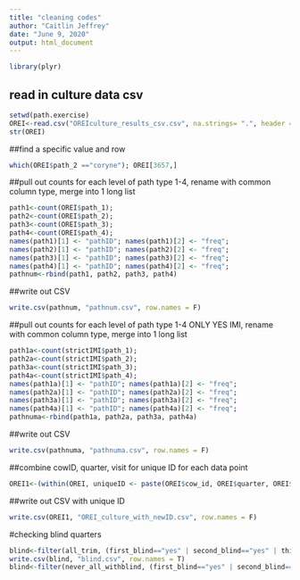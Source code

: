 ```yaml
---
title: "cleaning codes"
author: "Caitlin Jeffrey"
date: "June 9, 2020"
output: html_document
---
```


```r
library(plyr)
```


## read in culture data csv

```r
setwd(path.exercise)
OREI<-read.csv("OREIculture_results_csv.csv", na.strings= ".", header = T)
str(OREI)
```

##find a specific value and row

```r
which(OREI$path_2 =="coryne"); OREI[3657,]
```

##pull out counts for each level of path type 1-4, rename with common column type, merge into 1 long list

```r
path1<-count(OREI$path_1); 
path2<-count(OREI$path_2); 
path3<-count(OREI$path_3);
path4<-count(OREI$path_4);
names(path1)[1] <- "pathID"; names(path1)[2] <- "freq";
names(path2)[1] <- "pathID"; names(path2)[2] <- "freq";
names(path3)[1] <- "pathID"; names(path3)[2] <- "freq";
names(path4)[1] <- "pathID"; names(path4)[2] <- "freq";
pathnum<-rbind(path1, path2, path3, path4)
```

##write out CSV

```r
write.csv(pathnum, "pathnum.csv", row.names = F)
```

##pull out counts for each level of path type 1-4 ONLY YES IMI, rename with common column type, merge into 1 long list

```r
path1a<-count(strictIMI$path_1); 
path2a<-count(strictIMI$path_2); 
path3a<-count(strictIMI$path_3);
path4a<-count(strictIMI$path_4);
names(path1a)[1] <- "pathID"; names(path1a)[2] <- "freq";
names(path2a)[1] <- "pathID"; names(path2a)[2] <- "freq";
names(path3a)[1] <- "pathID"; names(path3a)[2] <- "freq";
names(path4a)[1] <- "pathID"; names(path4a)[2] <- "freq";
pathnuma<-rbind(path1a, path2a, path3a, path4a)
```

##write out CSV

```r
write.csv(pathnuma, "pathnuma.csv", row.names = F)
```

##combine cowID, quarter, visit for unique ID for each data point

```r
OREI1<-(within(OREI, uniqueID <- paste(OREI$cow_id, OREI$quarter, OREI$visit, sep='_')))
```

##write out CSV with unique ID
```r
write.csv(OREI1, "OREI_culture_with_newID.csv", row.names = F)
```
 
 #checking blind quarters
```r
blind<-filter(all_trim, (first_blind=="yes" | second_blind=="yes" | third_blind=="yes" | fourth_blind == "yes"))
write.csv(blind, "blind.csv", row.names = T)
blind<-filter(never_all_withblind, (first_blind=="yes" | second_blind=="yes" | third_blind=="yes" | fourth_blind == "yes"))
```
 
 